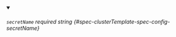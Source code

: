 
<details className="config-field" data-expandable="false" open>
<summary>

###### `secretName` <span className="config-field-required" data-required="false">required</span> <span className="config-field-type">string</span> <span className="config-field-default"></span> <span className="config-field-enum"></span> {#spec-clusterTemplate-spec-config-secretName}



</summary>



</details>

